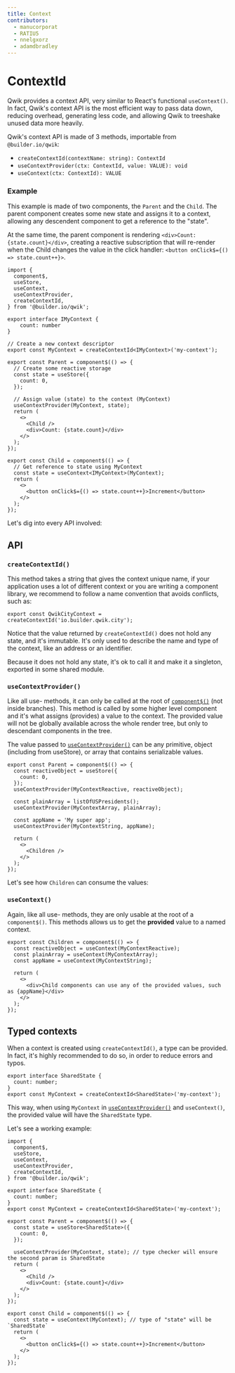```yaml
---
title: Context
contributors:
  - manucorporat
  - RATIU5
  - nnelgxorz
  - adamdbradley
---
```


# ContextId

Qwik provides a context API, very similar to React's functional `useContext()`. In fact, Qwik's context API is the most efficient way to pass data down, reducing overhead, generating less code, and allowing Qwik to treeshake unused data more heavily.

Qwik's context API is made of 3 methods, importable from `@builder.io/qwik`:

- `createContextId(contextName: string): ContextId`
- `useContextProvider(ctx: ContextId, value: VALUE): void`
- `useContext(ctx: ContextId): VALUE`

### Example

This example is made of two components, the `Parent` and the `Child`. The parent component creates some new state and assigns it to a context, allowing any descendent component to get a reference to the "state".

At the same time, the parent component is rendering `<div>Count: {state.count}</div>`, creating a reactive subscription that will re-render when the Child changes the value in the click handler: `<button onClick$={() => state.count++}>`.

```tsx
import {
  component$,
  useStore,
  useContext,
  useContextProvider,
  createContextId,
} from '@builder.io/qwik';

export interface IMyContext {
    count: number
}

// Create a new context descriptor
export const MyContext = createContextId<IMyContext>('my-context');

export const Parent = component$(() => {
  // Create some reactive storage
  const state = useStore({
    count: 0,
  });

  // Assign value (state) to the context (MyContext)
  useContextProvider(MyContext, state);
  return (
    <>
      <Child />
      <div>Count: {state.count}</div>
    </>
  );
});

export const Child = component$(() => {
  // Get reference to state using MyContext
  const state = useContext<IMyContext>(MyContext);
  return (
    <>
      <button onClick$={() => state.count++}>Increment</button>
    </>
  );
});
```

Let's dig into every API involved:

## API

### `createContextId()`

This method takes a string that gives the context unique name, if your application uses a lot of different context or you are writing a component library, we recommend to follow a name convention that avoids conflicts, such as:

```tsx
export const QwikCityContext = createContextId('io.builder.qwik.city');
```

Notice that the value returned by `createContextId()` does not hold any state, and it's immutable. It's only used to describe the name and type of the context, like an address or an identifier.

Because it does not hold any state, it's ok to call it and make it a singleton, exported in some shared module.

### `useContextProvider()`

Like all use- methods, it can only be called at the root of [`component$()`](/docs/components/overview/index.mdx#component) (not inside branches). This method is called by some higher level component and it's what assigns (provides) a value to the context. The provided value will not be globally available across the whole render tree, but only to descendant components in the tree.

The value passed to [`useContextProvider()`](/docs/components/context/index.mdx#usecontextprovider) can be any primitive, object (including from useStore), or array that contains serializable values.

```tsx
export const Parent = component$(() => {
  const reactiveObject = useStore({
    count: 0,
  });
  useContextProvider(MyContextReactive, reactiveObject);

  const plainArray = listOfUSPresidents();
  useContextProvider(MyContextArray, plainArray);

  const appName = 'My super app';
  useContextProvider(MyContextString, appName);

  return (
    <>
      <Children />
    </>
  );
});
```

Let's see how `Children` can consume the values:

### `useContext()`

Again, like all use- methods, they are only usable at the root of a `component$()`. This methods allows us to get the **provided** value to a named context.

```tsx
export const Children = component$(() => {
  const reactiveObject = useContext(MyContextReactive);
  const plainArray = useContext(MyContextArray);
  const appName = useContext(MyContextString);

  return (
    <>
      <div>Child components can use any of the provided values, such as {appName}</div>
    </>
  );
});
```

## Typed contexts

When a context is created using `createContextId()`, a type can be provided. In fact, it's highly recommended to do so, in order to reduce errors and typos.

```tsx
export interface SharedState {
  count: number;
}
export const MyContext = createContextId<SharedState>('my-context');
```

This way, when using `MyContext` in [`useContextProvider()`](/docs/components/context/index.mdx#usecontextprovider) and `useContext()`, the provided value will have the `SharedState` type.

Let's see a working example:

```tsx
import {
  component$,
  useStore,
  useContext,
  useContextProvider,
  createContextId,
} from '@builder.io/qwik';

export interface SharedState {
  count: number;
}
export const MyContext = createContextId<SharedState>('my-context');

export const Parent = component$(() => {
  const state = useStore<SharedState>({
    count: 0,
  });

  useContextProvider(MyContext, state); // type checker will ensure the second param is SharedState
  return (
    <>
      <Child />
      <div>Count: {state.count}</div>
    </>
  );
});

export const Child = component$(() => {
  const state = useContext(MyContext); // type of "state" will be `SharedState`
  return (
    <>
      <button onClick$={() => state.count++}>Increment</button>
    </>
  );
});
```
